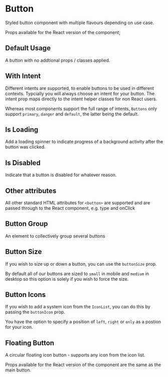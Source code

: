 
<Meta of={ButtonStories} />

# Button

<Controls />

Styled button component with multiple flavours depending on use case.

Props available for the React version of the component;

## Default Usage

A button with no addtional props / classes applied.

<Canvas of={ButtonStories.DefaultUsage} />

<RenderHtmlMarkup of={ButtonStories.DefaultUsage} />

## With Intent

Different intents are supported, to enable buttons to be used in different contexts. Typcially you will always choose an intent for your button. The intent prop maps directly to the intent helper classes for non React users.

Whereas most components support the full range of intents, `Buttons` only support `primary`, `danger` and `default`, the latter being the default.

<Canvas of={ButtonStories.Intent} />

<RenderHtmlMarkup of={ButtonStories.Intent} />

## Is Loading

Add a loading spinner to indicate progress of a background activity after the button was clicked.

<Canvas of={ButtonStories.Loading} />

<RenderHtmlMarkup of={ButtonStories.Loading} />

## Is Disabled

Indicate that a button is disabled for whatever reason.

<Canvas of={ButtonStories.Disabled} />

<RenderHtmlMarkup of={ButtonStories.Disabled}/>

## Other attributes

All other standard HTML attributes for `<button>` are supported and are passed through to the React component, e.g. type and onClick

<Canvas of={ButtonStories.StandardAttributes} />

<RenderHtmlMarkup of={ButtonStories.StandardAttributes} />

## Button Group

An element to collectively group several buttons

<Description of={ButtonStories.DeprecatedGroup} />

<Canvas of={ButtonStories.DeprecatedGroup} />

<RenderHtmlMarkup of={ButtonStories.DeprecatedGroup} />

## Button Size

If you wish to size up or down a button, you can use the `buttonSize` prop.

By default all of our buttons are sized to `small` in mobile and `medium` in desktop so this option is solely if you wish to force the size.

<Canvas of={ButtonStories.ButtonSize}/>

<RenderHtmlMarkup of={ButtonStories.ButtonSize}/>

## Button Icons

If you wish to add a system icon from the `IconList`, you can do this by passing the `buttonIcon` prop.

You have the option to specify a position of `left`, `right` or `only` as a postion for your icon.

<Canvas of={ButtonStories.ButtonIcons}/>

<RenderHtmlMarkup of={ButtonStories.ButtonIcons} />

## Floating Button

A circular floating icon button - supports any icon from the icon list.

Props available for the React version of the component are the same as the main button.

<Canvas of={ButtonStories.Floating}/>

<RenderHtmlMarkup of={ButtonStories.Floating} />
